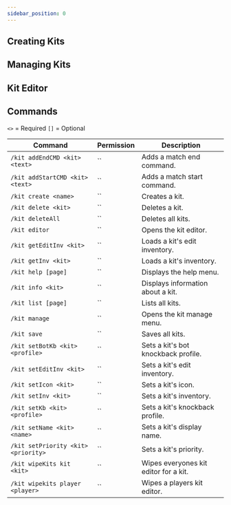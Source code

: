 ```yaml
---
sidebar_position: 0
---
```


## Creating Kits

## Managing Kits

## Kit Editor

## Commands

`<>` = Required `[]` = Optional

Command                             | Permission | Description
----------------------------------- | ---------- | -------------------------------------
`/kit addEndCMD <kit> <text>`       | ``         | Adds a match end command.
`/kit addStartCMD <kit> <text>`     | ``         | Adds a match start command.
`/kit create <name>`                | ``         | Creates a kit.
`/kit delete <kit>`                 | ``         | Deletes a kit.
`/kit deleteAll`                    | ``         | Deletes all kits.
`/kit editor`                       | ``         | Opens the kit editor.
`/kit getEditInv <kit>`             | ``         | Loads a kit's edit inventory.
`/kit getInv <kit>`                 | ``         | Loads a kit's inventory.
`/kit help [page]`                  | ``         | Displays the help menu.
`/kit info <kit>`                   | ``         | Displays information about a kit.
`/kit list [page]`                  | ``         | Lists all kits.
`/kit manage`                       | ``         | Opens the kit manage menu.
`/kit save`                         | ``         | Saves all kits.
`/kit setBotKb <kit> <profile>`     | ``         | Sets a kit's bot knockback profile.
`/kit setEditInv <kit>`             | ``         | Sets a kit's edit inventory.
`/kit setIcon <kit>`                | ``         | Sets a kit's icon.
`/kit setInv <kit>`                 | ``         | Sets a kit's inventory.
`/kit setKb <kit> <profile>`        | ``         | Sets a kit's knockback profile.
`/kit setName <kit> <name>`         | ``         | Sets a kit's display name.
`/kit setPriority <kit> <priority>` | ``         | Sets a kit's priority.
`/kit wipeKits kit <kit>`           | ``         | Wipes everyones kit editor for a kit.
`/kit wipekits player <player>`     | ``         | Wipes a players kit editor.
